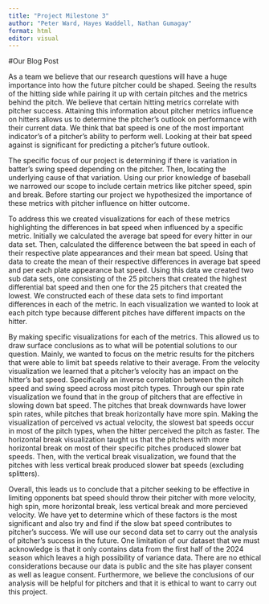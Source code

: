 ```yaml
---
title: "Project Milestone 3"
author: "Peter Ward, Hayes Waddell, Nathan Gumagay"
format: html
editor: visual
---
```


#Our Blog Post


  As a team we believe that our research questions will have a huge importance into how the future pitcher could be shaped. Seeing the results of the hitting side while pairing it up with certain pitches and the metrics behind the pitch. We believe that certain hitting metrics correlate with pitcher success. Attaining this information about pitcher metrics influence on hitters allows us to determine the pitcher's outlook on performance with their current data. We think that bat speed is one of the most important indicator's of a pitcher's ability to perform well. Looking at their bat speed against is significant for predicting a pitcher's future outlook. 

  The specific focus of our project is determining if there is variation in batter's swing speed depending on the pitcher. Then, locating the underlying cause of that variation. Using our prior knowledge of baseball we narrowed our scope to include certain metrics like pitcher speed, spin and break. Before starting our project we hypothesized the importance of these metrics with pitcher influence on hitter outcome. 

  To address this we created visualizations for each of these metrics highlighting the differences in bat speed when influenced by a specific metric. Initially we calculated the average bat speed for every hitter in our data set. Then, calculated the difference between the bat speed in each of their respective plate appearances and their mean bat speed. Using that data to create the mean of their respective differences in average bat speed and per each plate appearance bat speed.  Using this data we created two sub data sets, one consisting of the 25 pitchers that created the highest differential bat speed and then one for the 25 pitchers that created the lowest. We constructed each of these data sets to find important differences in each of the metric. In each visualization we wanted to look at each pitch type because different pitches have different impacts on the hitter. 

  By making specific visualizations for each of the metrics. This allowed us to draw surface conclusions as to what will be potential solutions to our question. Mainly, we wanted to focus on the metric results for the pitchers that were able to limit bat speeds relative to their average. From the velocity visualization we learned that a pitcher's velocity has an impact on the hitter's bat speed. Specifically an inverse correlation between the pitch speed and swing speed across most pitch types. Through our spin rate visualization we found that in the group of pitchers that are effective in slowing down bat speed. The pitches that break downwards have lower spin rates, while pitches that break horizontally have more spin. Making the visualization of perceived vs actual velocity, the slowest bat speeds occur in most of the pitch types, when the hitter perceived the pitch as faster. The horizontal break visualization taught us that the pitchers with more horizontal break on most of their specific pitches produced slower bat speeds. Then, with the vertical break visualization, we found that the pitches with less vertical break produced slower bat speeds (excluding splitters). 

  Overall, this leads us to conclude that a pitcher seeking to be effective in limiting opponents bat speed should throw their pitcher with more velocity, high spin, more horizontal break, less vertical break and more percieved velocity. We have yet to determine which of these factors is the most significant and also try and find if the slow bat speed contributes to pitcher's success. We will use our second data set to carry out the analysis of pitcher's success in the future. One limitation of our dataset that we must acknowledge is that it only contains data from the first half of the 2024 season which leaves a high possibility of variance data. There are no ethical considerations because our data is public and the site has player consent as well as league consent. Furthermore, we believe the conclusions of our analysis will be helpful for pitchers and that it is ethical to want to carry out this project.






